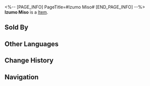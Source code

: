 <%-- [PAGE_INFO]
PageTitle=#Izumo Miso#
[END_PAGE_INFO] --%>
{{Item Infobox
|title       = Izumo Miso
|id          = 408608
|image       = Item Izumo Miso.png
|type        = 
|invCategory = Consumables
|rarity      = 3
|effect      = Upon use, immediately heals a target ally for 45% of their Max HP.
|description = A fermented food item created by an outworld civilization. A delicious pot of soup can be created by just placing a tiny chunk of this in boiling water. Additionally, it can also be used to stirfry, prepare a hotpot, or additional flavoring for meat. The poetic piece "Litany of Miso Hotpot" described it thusly:
|source1     = Procurement Point for Expired Parcels
}}
{{Description|1=''"Green are the waters on which fragrant celeries glide, and yellow the daylilies that cast their deliciousness astride. As the boiling flow tumbles like fabrics bundled in a bind, the warmth of the taste does hollow stomachs a favor most kind."''}}
'''Izumo Miso''' is a [[Item]].

==Sold By==
{{Shop Availability}}

==Other Languages==
{{Other Languages
|en   = Izumo Miso
|zhs  = 出云味噌
|zht  = 出雲味噌
|ja   = 出雲味噌
|ko   = 이즈모 미소
|es   = Miso de Izumo
|fr   = Miso d'Izumo
|ru   = Изумо мисо
|th   = Izumo Miso
|vi   = Viên Miso Sắc Mây
|de   = Izumo-Miso
|id   = Izumo Miso
|pt   = Missô Izumo
}}

==Change History==
{{Change History|2.0}}

==Navigation==
{{Consumable Navbox}}